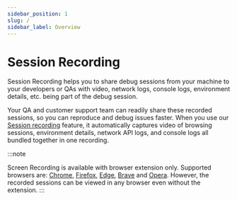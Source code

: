 ```yaml
---
sidebar_position: 1
slug: /
sidebar_label: Overview
---
```



# Session Recording

Session Recording helps you to share debug sessions from your machine to your developers or QAs with video, network logs, console logs, environment details, etc. being part of the debug session.

Your QA and customer support team can readily share these recorded sessions, so you can reproduce and debug issues faster.
When you use our [Session recording](https://requestly.io/feature/session-recording) feature, it automatically captures video of browsing sessions, environment details, network API logs, and console logs all bundled together in one recording. 

:::note

Screen Recording is available with browser extension only. Supported browsers are:
[Chrome](/browser-extension/chrome/getting-started/installation),
[Firefox](/browser-extension/firefox/getting-started/installation),
[Edge](/browser-extension/edge/getting-started/installation),
[Brave](/browser-extension/chrome/getting-started/installation) and
[Opera](/browser-extension/chrome/getting-started/installation).
However, the recorded sessions can be viewed in any browser even without the extension.
:::

<div style={{ display: "flex", flexDirection: "column", gap: 20 }}>
  <DocCard
    item={{
      type: "link",
      label: "Configure pages",
      href: "/session-recording/configure",
    }}
  />
  <DocCard
    item={{
      type: "link",
      label: "Record a session",
      href: "/session-recording/record",
    }}
  />
  <DocCard
    item={{
      type: "link",
      label: "Save recording",
      href: "/session-recording/save",
    }}
  />
  <DocCard
    item={{
      type: "link",
      label: "Share recording",
      href: "/session-recording/share",
    }}
  />
  <DocCard
    item={{
      type: "link",
      label: "Replay recording",
      href: "/session-recording/replay",
    }}
  />
</div>